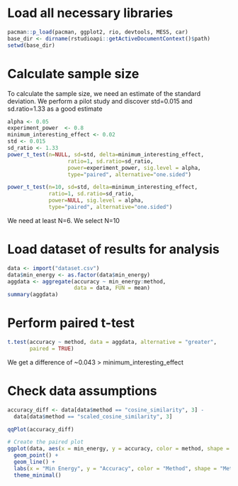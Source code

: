 # Load all necessary libraries
```r
pacman::p_load(pacman, ggplot2, rio, devtools, MESS, car)
base_dir <- dirname(rstudioapi::getActiveDocumentContext()$path)
setwd(base_dir)
```

# Calculate sample size
To calculate the sample size, we need an estimate of the standard deviation.
We perform a pilot study and discover std=0.015 and sd.ratio=1.33 as a good
estimate

```r
alpha <- 0.05
experiment_power  <- 0.8
minimum_interesting_effect <- 0.02
std <- 0.015
sd_ratio <- 1.33
power_t_test(n=NULL, sd=std, delta=minimum_interesting_effect,
                   ratio=1, sd.ratio=sd_ratio,
                   power=experiment_power, sig.level = alpha,
                   type="paired", alternative="one.sided")

power_t_test(n=10, sd=std, delta=minimum_interesting_effect,
             ratio=1, sd.ratio=sd_ratio,
             power=NULL, sig.level = alpha,
             type="paired", alternative="one.sided")

```
We need at least N=6. We select N=10

# Load dataset of results for analysis
```r
data <- import("dataset.csv")
data$min_energy <- as.factor(data$min_energy)
aggdata <- aggregate(accuracy ~ min_energy:method,
                     data = data, FUN = mean)
summary(aggdata)
```

# Perform paired t-test

```r
t.test(accuracy ~ method, data = aggdata, alternative = "greater",
       paired = TRUE)
```

We get a difference of ~0.043 > minimum_interesting_effect


# Check data assumptions
```r
accuracy_diff <- data[data$method == "cosine_similarity", 3] -
  data[data$method == "scaled_cosine_similarity", 3]

qqPlot(accuracy_diff)
```

```r
# Create the paired plot
ggplot(data, aes(x = min_energy, y = accuracy, color = method, shape = method))+
  geom_point() +
  geom_line() +
  labs(x = "Min Energy", y = "Accuracy", color = "Method", shape = "Method") +
  theme_minimal()
```